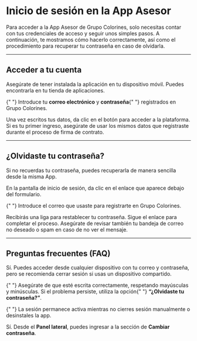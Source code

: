 # Inicio de sesión en la App Asesor

Para acceder a la App Asesor de Grupo Colorines, solo necesitas contar con tus credenciales de acceso y seguir unos simples pasos. A continuación, te mostramos cómo hacerlo correctamente, así como el procedimiento para recuperar tu contraseña en caso de olvidarla.

---

## Acceder a tu cuenta

<Steps>
  <Step title="Abre la App Asesor">
    Asegúrate de tener instalada la aplicación en tu dispositivo móvil. Puedes encontrarla en tu tienda de aplicaciones.
  </Step>

{" "}
<Step title="Ingresa tus credenciales">
  Introduce tu <strong>correo electrónico</strong> y <strong>contraseña</strong>{" "}
  registrados en Grupo Colorines.
</Step>

  <Step title="Haz clic en 'Iniciar sesión'">
    Una vez escritos tus datos, da clic en el botón para acceder a la plataforma.
  </Step>
</Steps>

<Note>
  Si es tu primer ingreso, asegúrate de usar los mismos datos que registraste
  durante el proceso de firma de contrato.
</Note>

---

## ¿Olvidaste tu contraseña?

Si no recuerdas tu contraseña, puedes recuperarla de manera sencilla desde la misma App.

<Steps>
  <Step title="Selecciona '¿Olvidaste tu contraseña?'">
    En la pantalla de inicio de sesión, da clic en el enlace que aparece debajo del formulario.
  </Step>

{" "}
<Step title="Ingresa tu correo electrónico">
  Introduce el correo que usaste para registrarte en Grupo Colorines.
</Step>

  <Step title="Revisa tu bandeja de entrada">
    Recibirás una liga para restablecer tu contraseña. Sigue el enlace para completar el proceso.
  </Step>
</Steps>

<Info>
  Asegúrate de revisar también tu bandeja de correo no deseado o spam en caso de
  no ver el mensaje.
</Info>

---

## Preguntas frecuentes (FAQ)

<AccordionGroup type="multiple">
  <Accordion title="¿Puedo iniciar sesión desde más de un dispositivo?">
    Sí. Puedes acceder desde cualquier dispositivo con tu correo y contraseña, pero se recomienda cerrar sesión si usas un dispositivo compartido.
  </Accordion>

{" "}
<Accordion title="¿Qué hago si la app no me deja ingresar con mi contraseña?">
  Asegúrate de que esté escrita correctamente, respetando mayúsculas y
  minúsculas. Si el problema persiste, utiliza la opción{" "}
  <strong>“¿Olvidaste tu contraseña?”</strong>.
</Accordion>

{" "}
<Accordion title="¿Cuánto tiempo permanece iniciada mi sesión?">
  La sesión permanece activa mientras no cierres sesión manualmente o
  desinstales la app.
</Accordion>

  <Accordion title="¿Puedo cambiar mi contraseña desde la app?">
    Sí. Desde el <strong>Panel lateral</strong>, puedes ingresar a la sección de <strong>Cambiar contraseña</strong>.
  </Accordion>
</AccordionGroup>
